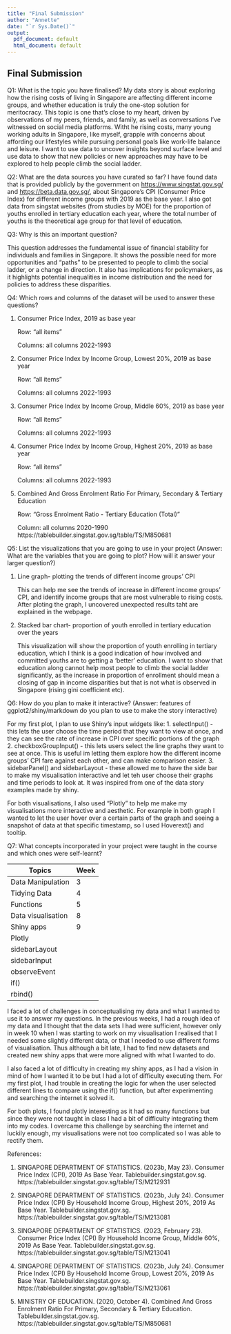 ```yaml
---
title: "Final Submission"
author: "Annette"
date: "`r Sys.Date()`"
output:
  pdf_document: default
  html_document: default
---
```


## Final Submission

Q1: What is the topic you have finalised?
My data story is about exploring how the rising costs of living in Singapore are affecting different income groups, and whether education is truly the one-stop solution for meritocracy. 
This topic is one that's close to my heart, driven by observations of my peers, friends, and family, as well as conversations I've witnessed on social media platforms. Witht he rising costs, many young working adults in Singapore, like myself, grapple with concerns about affording our lifestyles while pursuing personal goals like work-life balance and leisure. I want to use data to uncover insights beyond surface level and use data to show that new policies or new approaches may have to be explored to help people climb the social ladder.

Q2: What are the data sources you have curated so far?
I have found data that is provided publicly by the government on <https://www.singstat.gov.sg/> and <https://beta.data.gov.sg/>, about Singapore's CPI (Consumer Price Index) for different income groups with 2019 as the base year. I also got data from singstat websites (from studies by MOE) for the proportion of youths enrolled in tertiary education each year, where the total number of youths is the theoretical age group for that level of education.

Q3: Why is this an important question?

This question addresses the fundamental issue of financial stability for individuals and families in Singapore. It shows the possible need for more opportunities and “paths” to be presented to people to climb the social ladder, or a change in direction. It also has implications for policymakers, as it highlights potential inequalities in income distribution and the need for policies to address these disparities. 

Q4: Which rows and columns of the dataset will be used to answer these questions?

1. Consumer Price Index, 2019 as base year

   Row: "all items"

   Columns: all columns 2022-1993

2. Consumer Price Index by Income Group, Lowest 20%, 2019 as base year

   Row: "all items"

   Columns: all columns 2022-1993

3. Consumer Price Index by Income Group, Middle 60%, 2019 as base year

   Row: "all items"

   Columns: all columns 2022-1993

4. Consumer Price Index by Income Group, Highest 20%, 2019 as base year

   Row: "all items"

   Columns: all columns 2022-1993

5. Combined And Gross Enrolment Ratio For Primary, Secondary & Tertiary Education

    Row: “Gross Enrolment Ratio - Tertiary Education (Total)”

   Column: all columns 2020-1990
https://tablebuilder.singstat.gov.sg/table/TS/M850681 

Q5: List the visualizations that you are going to use in your project (Answer: What are the variables that you are going to plot? How will it answer your larger question?)

1. Line graph- plotting the trends of different income groups' CPI

   This can help me see the trends of increase in different income groups' CPI, and identify income groups that are most vulnerable to rising costs. After ploting the graph, I uncovered unexpected results taht are explained in the webpage.
   
2. Stacked bar chart- proportion of youth enrolled in tertiary education over the years

   This visualization will show the proportion of youth enrolling in tertiary education, which I think is a good indication of how involved and committed youths are to getting a 'better' education. I want to show that education along cannot help most people to climb the social ladder significantly, as the increase in proportion of enrollment should mean a closing of gap in income disparities but that is not what is observed in Singapore (rising gini coefficient etc).


Q6: How do you plan to make it interactive? (Answer: features of ggplot2/shiny/markdown do you plan to use to make the story interactive)

For my first plot, I plan to use Shiny's input widgets like:
1. selectInput() - this lets the user choose the time period that they want to view at once, and they can see the rate of increase in CPI over specific portions of the graph
2. checkboxGroupInput() - this lets users select the line graphs they want to see at once. This is useful im letting them explore how the different income groups’ CPI fare against each other, and can make comparison easier.
3. sidebarPanel() and sidebarLayout - these allowed me to have the side bar to make my visualisation interactive and let teh user choose their graphs and time periods to look at. It was inspired from one of the data story examples made by shiny.

For both visualisations, I also used “Plotly” to help me make my visualisations more interactive and aesthetic. For example in both graph I wanted to let the user hover over a certain parts of the graph and seeing a snapshot of data at that specific timestamp, so I used Hoverext() and tooltip.


Q7: What concepts incorporated in your project were taught in the course and which ones were self-learnt?

| Topics | Week |
|--------------|-----|
| Data Manipulation | 3 |
| Tidying Data | 4 |
| Functions | 5 |
| Data visualisation | 8 |
| Shiny apps | 9 |
| Plotly |   |
| sidebarLayout |  |
| sidebarInput |  |
| observeEvent |   |
| if() |   |
| rbind() |   |

I faced a lot of challenges in conceptualising my data and what I wanted to use it to answer my questions. In the previous weeks, I had a rough idea of my data and I thought that the data sets I had were sufficient, however only in week 10 when I was starting to work on my visualisation I realised that I needed some slightly different data, or that I needed to use different forms of visualisation. Thus although a bit late, I had to find new datasets and created new shiny apps that were more aligned with what I wanted to do.

I also faced a lot of difficulty in creating my shiny apps, as I had a vision in mind of how I wanted it to be but I had a lot of difficulty executing them. For my first plot, I had trouble in creating the logic for when the user selected different lines to compare using the if() function, but after experimenting and searching the internet it solved it.

For both plots, I found plotly interesting as it had so many functions but since they were not taught in class I had a bit of difficulty integrating them into my codes. I overcame this challenge by searching the internet and luckily enough, my visualisations were not too complicated so I was able to rectify them.


References:

1. SINGAPORE DEPARTMENT OF STATISTICS. (2023b, May 23). Consumer Price Index (CPI), 2019 As Base Year. Tablebuilder.singstat.gov.sg. https://tablebuilder.singstat.gov.sg/table/TS/M212931 


2. SINGAPORE DEPARTMENT OF STATISTICS. (2023b, July 24). Consumer Price Index (CPI) By Household Income Group, Highest 20%, 2019 As Base Year. Tablebuilder.singstat.gov.sg. https://tablebuilder.singstat.gov.sg/table/TS/M213081 


3. SINGAPORE DEPARTMENT OF STATISTICS. (2023, February 23). Consumer Price Index (CPI) By Household Income Group, Middle 60%, 2019 As Base Year. Tablebuilder.singstat.gov.sg. https://tablebuilder.singstat.gov.sg/table/TS/M213041 


4. SINGAPORE DEPARTMENT OF STATISTICS. (2023b, July 24). Consumer Price Index (CPI) By Household Income Group, Lowest 20%, 2019 As Base Year. Tablebuilder.singstat.gov.sg. https://tablebuilder.singstat.gov.sg/table/TS/M213061 


5. MINISTRY OF EDUCATION. (2020, October 4). Combined And Gross Enrolment Ratio For Primary, Secondary &amp; Tertiary Education. Tablebuilder.singstat.gov.sg. https://tablebuilder.singstat.gov.sg/table/TS/M850681 

